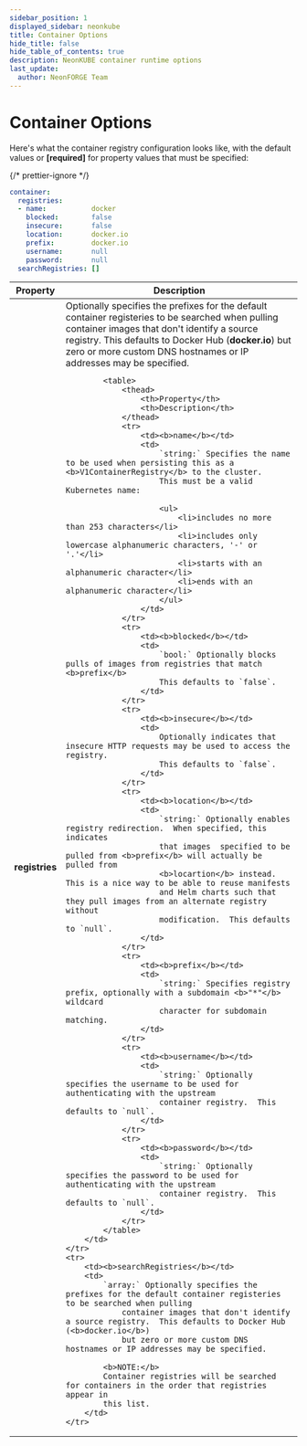 ```yaml
---
sidebar_position: 1
displayed_sidebar: neonkube
title: Container Options
hide_title: false
hide_table_of_contents: true
description: NeonKUBE container runtime options
last_update:
  author: NeonFORGE Team
---
```



# Container Options

Here's what the container registry configuration looks like, with the default values or **[required]** for property
values that must be specified:

{/* prettier-ignore */}
```yaml
container:
  registries:
  - name:           docker
    blocked:        false
    insecure:       false
    location:       docker.io
    prefix:         docker.io
    username:       null
    password:       null
  searchRegistries: []
```

<table>
    <thead>
        <th>Property</th>
        <th>Description</th>
    </thead>
        <tr>
        <td><b>registries</b></td>
        <td>
            Optionally specifies the prefixes for the default container registeries to be searched when pulling
            container images that don't identify a source registry.  This defaults to Docker Hub (<b>docker.io</b>)
            but zero or more custom DNS hostnames or IP addresses may be specified.

            <table>
                <thead>
                    <th>Property</th>
                    <th>Description</th>
                </thead>
                <tr>
                    <td><b>name</b></td>
                    <td>
                        `string:` Specifies the name to be used when persisting this as a <b>V1ContainerRegistry</b> to the cluster.
                        This must be a valid Kubernetes name:

                        <ul>
                            <li>includes no more than 253 characters</li>
                            <li>includes only lowercase alphanumeric characters, '-' or '.'</li>
                            <li>starts with an alphanumeric character</li>
                            <li>ends with an alphanumeric character</li>
                        </ul>
                    </td>
                </tr>
                <tr>
                    <td><b>blocked</b></td>
                    <td>
                        `bool:` Optionally blocks pulls of images from registries that match <b>prefix</b>
                        This defaults to `false`.
                    </td>
                </tr>
                <tr>
                    <td><b>insecure</b></td>
                    <td>
                        Optionally indicates that insecure HTTP requests may be used to access the registry.
                        This defaults to `false`.
                    </td>
                </tr>
                <tr>
                    <td><b>location</b></td>
                    <td>
                        `string:` Optionally enables registry redirection.  When specified, this indicates
                        that images  specified to be pulled from <b>prefix</b> will actually be pulled from
                        <b>locartion</b> instead.  This is a nice way to be able to reuse manifests
                        and Helm charts such that they pull images from an alternate registry without
                        modification.  This defaults to `null`.
                    </td>
                </tr>
                <tr>
                    <td><b>prefix</b></td>
                    <td>
                        `string:` Specifies registry prefix, optionally with a subdomain <b>"*"</b> wildcard
                        character for subdomain matching.
                    </td>
                </tr>
                <tr>
                    <td><b>username</b></td>
                    <td>
                        `string:` Optionally specifies the username to be used for authenticating with the upstream
                        container registry.  This defaults to `null`.
                    </td>
                </tr>
                <tr>
                    <td><b>password</b></td>
                    <td>
                        `string:` Optionally specifies the password to be used for authenticating with the upstream
                        container registry.  This defaults to `null`.
                    </td>
                </tr>
            </table>
        </td>
    </tr>
    <tr>
        <td><b>searchRegistries</b></td>
        <td>
            `array:` Optionally specifies the prefixes for the default container registeries to be searched when pulling
                container images that don't identify a source registry.  This defaults to Docker Hub (<b>docker.io</b>)
                but zero or more custom DNS hostnames or IP addresses may be specified.

            <b>NOTE:</b>
            Container registries will be searched for containers in the order that registries appear in
            this list.
        </td>
    </tr>

</table>
